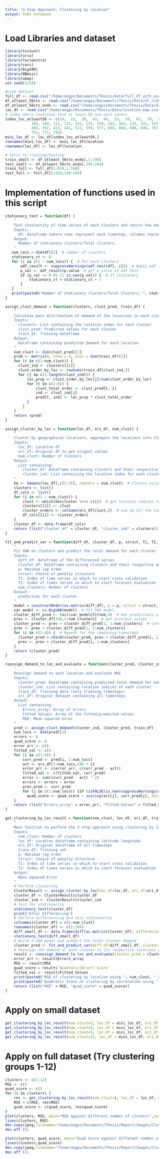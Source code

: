 ```yaml
---
title: "3 Step Approach, Clustering by location"
output: html_notebook
---
```


# Load Libraries and dataset
```r
library(tscount)
library(urca)
library(factoextra)
library(vars)
library(BigVAR)
library(BBmisc)
library(amap)
set.seed(1234)

#Load dataset
full_df <- read.csv("/home/angps/Documents/Thesis/Data/full_df_with_exo.csv")
df_atleast_50cts <- read.csv("/home/angps/Documents/Thesis/Data/df_>=50_with_exo.csv")
df_atleast_50cts_endo <- read.csv("/home/angps/Documents/Thesis/Data/data_>=50cts.csv")
loc_df <- read.csv("/home/angps/Documents/Thesis/Data/location_map.csv")
# index where locations have at least 50 non-zero counts
index_loc_atleast50 <- c(19,  23,  38,  43,  44,  53,  58,  62,  79,  89,  90,  93,  98,
            105, 109, 111, 123, 141, 155, 159, 162, 163, 233, 241, 243, 301,
            368, 397, 413, 441, 511, 559, 577, 680, 684, 688, 696, 707, 732,
            753, 777, 795)  
mini_loc_df <- loc_df[index_loc_atleast50,]
rownames(mini_loc_df) <- mini_loc_df$location
rownames(loc_df) <- loc_df$location

# Split to training/testing
train_small <- df_atleast_50cts_endo[,1:198]
test_small <- df_atleast_50cts_endo[,199:204]
train_full <- full_df[1:839,1:198]
test_full <- full_df[1:839,199:204]
```

# Implementation of functions used in this script
```r
stationary_test = function(df) {
    "
    Test stationrity of time series of each clusters and return how many clusters with stationary time series.
    Inputs:
      df: dataframe (where rows represent each timestep, columns represent individual cluster)
    Output:
      Number of stationary clusters/Total clusters
    "
   num_locs = dim(df)[2]  # number of clusters
   stationary_ct <- 0
   for (i in c(1 : num_locs)) {  # For each clusters
       adf_result <- suppressWarnings(adf.test(df[, i]))  # Apply adf test first 198 values as training set has 198 values
       p_val <- adf_result$p.value  # get p_value of adf test
       if (p_val <= 0.05 || is.nan(p_val)) {  # If stationary
           stationary_ct = stationary_ct + 1
       }
   }
   print(paste0("Number of stationary clusters/Total Clusters: ", stationary_ct, " / " , num_locs))
}

assign_clust_demand = function(clusters, clust_pred, train_df) {
    "
    Calculate past distribution of demand of the locations in each cluster, and use the distribution to reassign the total demand of each cluster to the locations. 
    Inputs:
      clusters: List containing the location index for each cluster
      clust_pred: Predicted values for each cluster
      train_df: Training dataframe
    Output:
      Dataframe containing predicted demand for each location
    "
    num_clust <- dim(clust_pred)[2]
    pred <- matrix(0, nrow = 6, ncol = dim(train_df)[1])  
    for (i in c(1:num_clust)) {
      clust_ind <- clusters[[i]]  
      clust_order_by_loc <- rowSums(train_df[clust_ind,])
      for (j in c(1:length(clust_ind))) {
          loc_prop <- clust_order_by_loc[j]/sum(clust_order_by_loc)
          for (t in c(1:6)) {
              clust_total_order <- clust_pred[t, i]
              ind <- clust_ind[j]
              pred[t, ind] <- loc_prop * clust_total_order
          }
        }
    } 
    return (pred) 
}

assign_cluster_by_loc = function(loc_df, ori_df, num_clust) {
    "
    Cluster by geographical locations, aggregate the locations into clusters where the cluster demand is the summation of all its locations' demand
    Inputs:
      loc_df: Location df
      ori_df: Original df to get orignal values
      num_clust: Number of clusters
    Output:
      List containing:
        cluster_df: Dataframe containing clusters and their respective aggregated (by sum) time series 
        cluster_ind: List containing the location index for each cluster
    "
    km <- kmeans(loc_df[,c(2:3)], centers = num_clust)  # Cluster using latitude and longitude
    clusters <- list()
    df_cols <- list()
    for (i in c(1 : num_clust)) {
        clust <- which(km$cluster %in% c(i))  # get location indices for each cluster
        clusters[[i]] <- clust
        cluster_orders <- colSums(ori_df[clust,])  # sum up all the locations' demand in the cluster
        df_cols[[i]] <- cluster_orders
    } 
    cluster_df <- data.frame(df_cols)
    return (list("cluster_df" = cluster_df, "cluster_ind" = clusters))
}

fit_and_predict_var = function(diff_df, cluster_df, p, struct, T1, T2, num_clusters) {
    "
    Fit VAR on clusters and predict the total demand for each cluster
    Inputs:
      diff_df: Dataframe of the differenced series
      cluster_df: Dataframe containing clusters and their respective aggregated (by sum) time series 
      p: Maximum lag order
      struct: Choice of penalty structure
      T1: Index of time series in which to start cross validation
      T2: Index of times series in which to start forecast evaluation
      num_clusters: Number of clusters 
    Output:
      prediction for each cluster
    "
    model = constructModel(as.matrix(diff_df), p = p, struct = struct, gran = c(25,10), T1 = T1, T2 = T2)
    var_model <- cv.BigVAR(model)  # Fit VAR model
    cluster_diff_pred <- tail(var_model@fitted,6)  # Get predictions of the differences
    prev <- cluster_df[198,1:num_clusters]  # get previous values
    cluster_pred <- prev + cluster_diff_pred[1, 1:num_clusters]  # convert to original values
    prev <- prev + cluster_diff_pred[1, 1:num_clusters]
    for (i in c(2:6)) {  # Repeat for the remaining timesteps
      cluster_pred <-rbind(cluster_pred, prev + cluster_diff_pred[i, 1:num_clusters])
      prev <- prev + cluster_diff_pred[i, 1:num_clusters]
    }
    return (cluster_pred)
}

reassign_demand_to_loc_and_evaluate = function(cluster_pred, cluster_ind, train_df, ori_df) {
    "
    Reassign demand to each location and evaluate MSE
    Inputs:
      cluster_pred: Dataframe containing predicted total demand for each cluster
      cluster_ind: List containing location indices of each cluster
      train_df: Training data (only training timesteps)
      ori_df: Original dataset containing all timesteps
    Output:
      List containing:
        Errors_array: Array of errors
        Fitted_Values: Array of the fitted/predicted values
        MSE: Mean squared error
    "
    pred <- assign_clust_demand(cluster_ind, cluster_pred, train_df)
    num_locs <- dim(pred)[2]
    errors <- 0
    quad_score <- 0
    error_arr <- c()
    fitted_val <- c()
    for (i in c(1:6)) {
        curr_pred <- pred[i, 1:num_locs]
        act <- ori_df[1:num_locs,198 + i]
        error_arr <- c(error_arr, c(curr_pred - act))
        fitted_val <- c(fitted_val, curr_pred)
        error <- sum((curr_pred - act) ^ 2)
        errors <- errors + error
        prev_pred <- curr_pred
        for (j in c(1:num_locs)) {if (isFALSE(is.nan(suppressWarnings(scoring(act[j], curr_pred[j], distr=c("poisson"))['quadratic'][['quadratic']])))) {
          quad_score <- quad_score + scoring(act[j], curr_pred[j], distr=c("poisson"))['quadratic']}}
    }
    return (list("Errors_array" = error_arr, "Fitted_Values" = fitted_val, "MSE" = errors/6, 'Quadratic(Brier) Score' = quad_score/6))
}

get_clustering_by_loc_result = function(num_clust, loc_df, ori_df, train_df, p=6, struct="Basic", T1=156, T2=198) {
    "
    Main function to perform the 3 step approach using clustering by location
    Inputs:
      num_clust: Number of clusters
      loc_df: Location dataframe containing latitude longitude
      ori_df: Original dataframe of all timesteps
      train_df: Training set 
      p: Maximum lag order
      struct: Choice of penalty structure
      T1: Index of time series in which to start cross validation
      T2: Index of times series in which to start forecast evaluation
    Output:
      Mean Squared Error 
    "
    # Perform clustering
    ClusterResult <- assign_cluster_by_loc(loc_df=loc_df, ori_df=ori_df, num_clust = num_clust)
    cluster_df <- ClusterResult$cluster_df
    cluster_ind <- ClusterResult$cluster_ind
    # Test for stationarity 
    stationary_test(cluster_df)
    print("After Differencing")
    # Perform differenncing and test stationarity
    colnames(cluster_df) = c(1:num_clust)
    rownames(cluster_df) <- c(1:204)
    diff_small_df <- data.frame(diff(as.matrix(cluster_df), differences=1))
    stationary_test(diff_small_df)
    # Build a VAR model and predict the total cluster demand
    cluster_pred <- fit_and_predict_var(diff_df=diff_small_df, cluster_df=cluster_df, p=p, struct=struct, T1=T1, T2=T2, num_clusters=num_clust)
    # Reassign the demand of each cluster to its respective locations and evaluate MSE
    result <- reassign_demand_to_loc_and_evaluate(cluster_pred = cluster_pred, cluster_ind = cluster_ind, train_df=train_df, ori_df=ori_df)
    error_arr <- result$Errors_array
    MSE <- result$MSE
    quad_score = result$`Quadratic(Brier) Score`
    fitted_val <- result$Fitted_Values
    print(paste0("MSE of clustering by location using ", num_clust, " clusters: ", MSE))
    print(paste0("Quadratic Score of clustering by correlation using ", num_clust, " clusters: ", quad_score))
    return (list("MSE" = MSE, "quad_score" = quad_score))
}
```

# Apply on small dataset

```r
get_clustering_by_loc_result(num_clust=3, loc_df = mini_loc_df, ori_df = df_atleast_50cts_endo, train_df = train_small)
get_clustering_by_loc_result(num_clust=6, loc_df = mini_loc_df, ori_df = df_atleast_50cts_endo, train_df = train_small)
get_clustering_by_loc_result(num_clust=9, loc_df = mini_loc_df, ori_df = df_atleast_50cts_endo, train_df = train_small)
get_clustering_by_loc_result(num_clust=12, loc_df = mini_loc_df, ori_df = df_atleast_50cts_endo, train_df = train_small)
```

# Apply on full dataset (Try clustering groups 1-12)

```r
clusters <- c(1:12)
MSE <- c()
quad_score <- c()
for (i in clusters) {
    res <- get_clustering_by_loc_result(num_clust=i, loc_df = loc_df, ori_df = full_df[1:839,], train_df = train_full)
    MSE <-c(MSE, res$MSE)
    quad_score <- c(quad_score, res$quad_score)
}
plot(clusters, MSE, main="MSE against different number of clusters",cex.main=1.2, cex.lab=1.3)
lines(clusters, MSE)
dev.copy(jpeg,filename="/home/angps/Documents/Thesis/Report/Images/Cluster_Loc_MSE_plot.jpg");
dev.off ();

plot(clusters, quad_score, main="Quad Score against different number of clusters",cex.main=1.2, cex.lab=1.3)
lines(clusters,quad_score)
dev.copy(jpeg,filename="/home/angps/Documents/Thesis/Report/Images/Cluster_Loc_quad_plot.jpg");
dev.off ();
```





